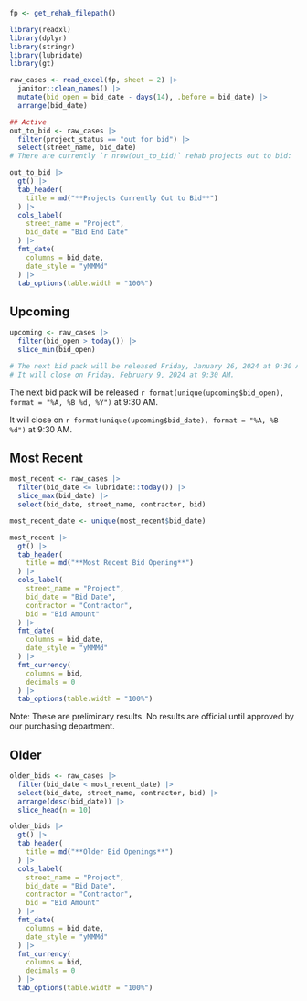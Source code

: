 
```r
fp <- get_rehab_filepath()

library(readxl)
library(dplyr)
library(stringr)
library(lubridate)
library(gt)

raw_cases <- read_excel(fp, sheet = 2) |> 
  janitor::clean_names() |> 
  mutate(bid_open = bid_date - days(14), .before = bid_date) |> 
  arrange(bid_date)
```

::: {.panel-tabset}

```r
## Active
out_to_bid <- raw_cases |>
  filter(project_status == "out for bid") |>
  select(street_name, bid_date)
# There are currently `r nrow(out_to_bid)` rehab projects out to bid:
```


```r
out_to_bid |>
  gt() |>
  tab_header(
    title = md("**Projects Currently Out to Bid**")
  ) |>
  cols_label(
    street_name = "Project",
    bid_date = "Bid End Date"
  ) |>
  fmt_date(
    columns = bid_date,
    date_style = "yMMMd"
  ) |>
  tab_options(table.width = "100%")
```

## Upcoming

```r
upcoming <- raw_cases |>
  filter(bid_open > today()) |>
  slice_min(bid_open)

# The next bid pack will be released Friday, January 26, 2024 at 9:30 AM.
# It will close on Friday, February 9, 2024 at 9:30 AM.
```

The next bid pack will be released `r format(unique(upcoming$bid_open), format = "%A, %B %d, %Y")` at 9:30 AM.

It will close on `r format(unique(upcoming$bid_date), format = "%A, %B %d")` at 9:30 AM.

## Most Recent

```r
most_recent <- raw_cases |> 
  filter(bid_date <= lubridate::today()) |> 
  slice_max(bid_date) |> 
  select(bid_date, street_name, contractor, bid)

most_recent_date <- unique(most_recent$bid_date)
```

```r
most_recent |> 
  gt() |> 
  tab_header(
    title = md("**Most Recent Bid Opening**")
  ) |> 
  cols_label(
    street_name = "Project",
    bid_date = "Bid Date",
    contractor = "Contractor",
    bid = "Bid Amount"
  ) |> 
  fmt_date(
    columns = bid_date,
    date_style = "yMMMd"
  ) |> 
  fmt_currency(
    columns = bid,
    decimals = 0
  ) |> 
  tab_options(table.width = "100%")
```

Note: These are preliminary results. No results are official until approved by our purchasing department.

## Older

```r
older_bids <- raw_cases |> 
  filter(bid_date < most_recent_date) |> 
  select(bid_date, street_name, contractor, bid) |> 
  arrange(desc(bid_date)) |> 
  slice_head(n = 10)
```

```r
older_bids |> 
  gt() |> 
  tab_header(
    title = md("**Older Bid Openings**")
  ) |> 
  cols_label(
    street_name = "Project",
    bid_date = "Bid Date",
    contractor = "Contractor",
    bid = "Bid Amount"
  ) |> 
  fmt_date(
    columns = bid_date,
    date_style = "yMMMd"
  ) |> 
  fmt_currency(
    columns = bid,
    decimals = 0
  ) |> 
  tab_options(table.width = "100%")
```

:::
